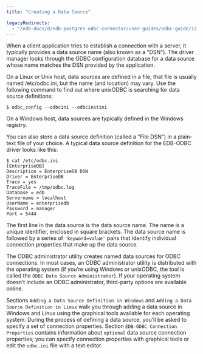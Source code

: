 ```yaml
---
title: "Creating a Data Source"

legacyRedirects:
  - "/edb-docs/d/edb-postgres-odbc-connector/user-guides/odbc-guide/12.2.0.2/creating_a_data_source.html"
---
```


When a client application tries to establish a connection with a server, it typically provides a data source name (also known as a "DSN"). The driver manager looks through the ODBC configuration database for a data source whose name matches the DSN provided by the application.

On a Linux or Unix host, data sources are defined in a file; that file is usually named /etc/odbc.ini, but the name (and location) may vary. Use the following command to find out where unixODBC is searching for data source definitions:

`$ odbc_config --odbcini --odbcinstini`

On a Windows host, data sources are typically defined in the Windows registry.

You can also store a data source definition (called a "File DSN") in a plain-text file of your choice. A typical data source definition for the EDB-ODBC driver looks like this:

```text
$ cat /etc/odbc.ini
[EnterpriseDB]
Description = EnterpriseDB DSN
Driver = EnterpriseDB
Trace = yes
TraceFile = /tmp/odbc.log
Database = edb
Servername = localhost
UserName = enterprisedb
Password = manager
Port = 5444
```

The first line in the data source is the data source name. The name is a unique identifier, enclosed in square brackets. The data source name is followed by a series of `'keyword=value'` pairs that identify individual connection properties that make up the data source.

The ODBC administrator utility creates named data sources for ODBC connections. In most cases, an ODBC administrator utility is distributed with the operating system (if you’re using Windows or unixODBC, the tool is called the `ODBC Data Source Administrator`). If your operating system doesn’t include an ODBC administrator, third-party options are available online.

Sections `Adding a Data Source Definition in Windows` and `Adding a Data Source Definition in Linux` walk you through adding a data source in Windows and Linux using the graphical tools available for each operating system. During the process of defining a data source, you’ll be asked to specify a set of connection properties. Section `EDB-ODBC Connection Properties` contains information about `optional` data source connection properties; you can specify connection properties with graphical tools or edit the `odbc.ini` file with a text editor.

